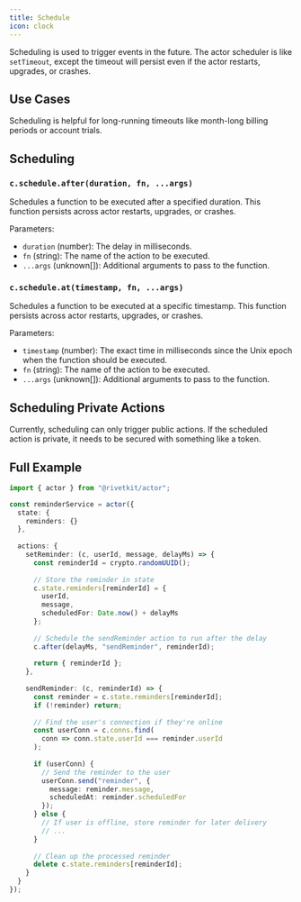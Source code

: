 ```yaml
---
title: Schedule
icon: clock
---
```


Scheduling is used to trigger events in the future. The actor scheduler is like `setTimeout`, except the timeout will persist even if the actor restarts, upgrades, or crashes.

## Use Cases

Scheduling is helpful for long-running timeouts like month-long billing periods or account trials.

## Scheduling

### `c.schedule.after(duration, fn, ...args)`

Schedules a function to be executed after a specified duration. This function persists across actor restarts, upgrades, or crashes.

Parameters:

- `duration` (number): The delay in milliseconds.
- `fn` (string): The name of the action to be executed.
- `...args` (unknown[]): Additional arguments to pass to the function.

### `c.schedule.at(timestamp, fn, ...args)`

Schedules a function to be executed at a specific timestamp. This function persists across actor restarts, upgrades, or crashes.

Parameters:

- `timestamp` (number): The exact time in milliseconds since the Unix epoch when the function should be executed.
- `fn` (string): The name of the action to be executed.
- `...args` (unknown[]): Additional arguments to pass to the function.

## Scheduling Private Actions

Currently, scheduling can only trigger public actions. If the scheduled action is private, it needs to be secured with something like a token.

## Full Example

```typescript
import { actor } from "@rivetkit/actor";

const reminderService = actor({
  state: {
    reminders: {}
  },
  
  actions: {
    setReminder: (c, userId, message, delayMs) => {
      const reminderId = crypto.randomUUID();
      
      // Store the reminder in state
      c.state.reminders[reminderId] = {
        userId,
        message,
        scheduledFor: Date.now() + delayMs
      };
      
      // Schedule the sendReminder action to run after the delay
      c.after(delayMs, "sendReminder", reminderId);
      
      return { reminderId };
    },
    
    sendReminder: (c, reminderId) => {
      const reminder = c.state.reminders[reminderId];
      if (!reminder) return;
      
      // Find the user's connection if they're online
      const userConn = c.conns.find(
        conn => conn.state.userId === reminder.userId
      );
      
      if (userConn) {
        // Send the reminder to the user
        userConn.send("reminder", {
          message: reminder.message,
          scheduledAt: reminder.scheduledFor
        });
      } else {
        // If user is offline, store reminder for later delivery
        // ...
      }
      
      // Clean up the processed reminder
      delete c.state.reminders[reminderId];
    }
  }
});
```
